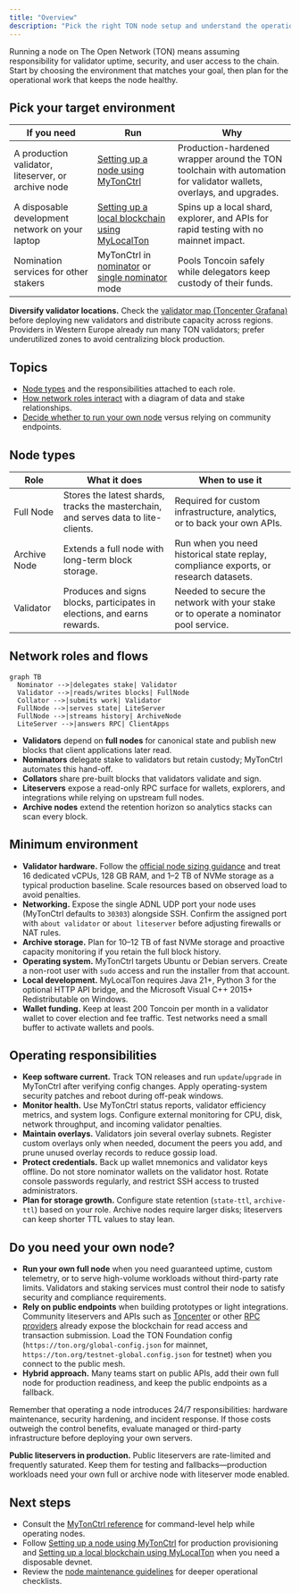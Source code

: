 ```yaml
---
title: "Overview"
description: "Pick the right TON node setup and understand the operational work it requires."
---
```


Running a node on The Open Network (TON) means assuming responsibility for validator uptime, security, and user access to the chain. Start by choosing the environment that matches your goal, then plan for the operational work that keeps the node healthy.

## Pick your target environment

| If you need | Run | Why |
| --- | --- | --- |
| A production validator, liteserver, or archive node | [Setting up a node using MyTonCtrl](./setup-mytonctrl) | Production-hardened wrapper around the TON toolchain with automation for validator wallets, overlays, and upgrades. |
| A disposable development network on your laptop | [Setting up a local blockchain using MyLocalTon](./setup-mylocalton) | Spins up a local shard, explorer, and APIs for rapid testing with no mainnet impact. |
| Nomination services for other stakers | MyTonCtrl in [nominator](./mytonctrl#nominator-pool-mode) or [single nominator](./mytonctrl#single-nominator-mode) mode | Pools Toncoin safely while delegators keep custody of their funds. |

<Tip>**Diversify validator locations.** Check the [validator map (Toncenter Grafana)](https://status.toncenter.com/d/SxowRJ14k/validators-map?orgId=1&refresh=10s) before deploying new validators and distribute capacity across regions. Providers in Western Europe already run many TON validators; prefer underutilized zones to avoid centralizing block production.</Tip>

## Topics

- [Node types](#node-types) and the responsibilities attached to each role.
- [How network roles interact](#network-roles-and-flows) with a diagram of data and stake relationships.
- [Decide whether to run your own node](#do-you-need-your-own-node) versus relying on community endpoints.

## Node types

| Role | What it does | When to use it |
| --- | --- | --- |
| Full Node | Stores the latest shards, tracks the masterchain, and serves data to lite-clients. | Required for custom infrastructure, analytics, or to back your own APIs. |
| Archive Node | Extends a full node with long-term block storage. | Run when you need historical state replay, compliance exports, or research datasets. |
| Validator | Produces and signs blocks, participates in elections, and earns rewards. | Needed to secure the network with your stake or to operate a nominator pool service. |

## Network roles and flows

```mermaid
graph TB
  Nominator -->|delegates stake| Validator
  Validator -->|reads/writes blocks| FullNode
  Collator -->|submits work| Validator
  FullNode -->|serves state| LiteServer
  FullNode -->|streams history| ArchiveNode
  LiteServer -->|answers RPC| ClientApps
```

- **Validators** depend on **full nodes** for canonical state and publish new blocks that client applications later read.
- **Nominators** delegate stake to validators but retain custody; MyTonCtrl automates this hand-off.
- **Collators** share pre-built blocks that validators validate and sign.
- **Liteservers** expose a read-only RPC surface for wallets, explorers, and integrations while relying on upstream full nodes.
- **Archive nodes** extend the retention horizon so analytics stacks can scan every block.

## Minimum environment

- **Validator hardware.** Follow the [official node sizing guidance](https://docs.ton.org/guidelines/nodes-guidelines) and treat 16 dedicated vCPUs, 128 GB RAM, and 1–2 TB of NVMe storage as a typical production baseline. Scale resources based on observed load to avoid penalties.
- **Networking.** Expose the single ADNL UDP port your node uses (MyTonCtrl defaults to `30303`) alongside SSH. Confirm the assigned port with `about validator` or `about liteserver` before adjusting firewalls or NAT rules.
- **Archive storage.** Plan for 10–12 TB of fast NVMe storage and proactive capacity monitoring if you retain the full block history.
- **Operating system.** MyTonCtrl targets Ubuntu or Debian servers. Create a non-root user with `sudo` access and run the installer from that account.
- **Local development.** MyLocalTon requires Java 21+, Python 3 for the optional HTTP API bridge, and the Microsoft Visual C++ 2015+ Redistributable on Windows.
- **Wallet funding.** Keep at least 200 Toncoin per month in a validator wallet to cover election and fee traffic. Test networks need a small buffer to activate wallets and pools.

## Operating responsibilities

- **Keep software current.** Track TON releases and run `update`/`upgrade` in MyTonCtrl after verifying config changes. Apply operating-system security patches and reboot during off-peak windows.
- **Monitor health.** Use MyTonCtrl status reports, validator efficiency metrics, and system logs. Configure external monitoring for CPU, disk, network throughput, and incoming validator penalties.
- **Maintain overlays.** Validators join several overlay subnets. Register custom overlays only when needed, document the peers you add, and prune unused overlay records to reduce gossip load.
- **Protect credentials.** Back up wallet mnemonics and validator keys offline. Do not store nominator wallets on the validator host. Rotate console passwords regularly, and restrict SSH access to trusted administrators.
- **Plan for storage growth.** Configure state retention (`state-ttl`, `archive-ttl`) based on your role. Archive nodes require larger disks; liteservers can keep shorter TTL values to stay lean.

## Do you need your own node?

- **Run your own full node** when you need guaranteed uptime, custom telemetry, or to serve high-volume workloads without third-party rate limits. Validators and staking services must control their node to satisfy security and compliance requirements.
- **Rely on public endpoints** when building prototypes or light integrations. Community liteservers and APIs such as [Toncenter](../rpc/toncenter) or other [RPC providers](../rpc/overview) already expose the blockchain for read access and transaction submission. Load the TON Foundation config (`https://ton.org/global-config.json` for mainnet, `https://ton.org/testnet-global.config.json` for testnet) when you connect to the public mesh.
- **Hybrid approach.** Many teams start on public APIs, add their own full node for production readiness, and keep the public endpoints as a fallback.

Remember that operating a node introduces 24/7 responsibilities: hardware maintenance, security hardening, and incident response. If those costs outweigh the control benefits, evaluate managed or third-party infrastructure before deploying your own servers.

<Warning>**Public liteservers in production.** Public liteservers are rate-limited and frequently saturated. Keep them for testing and fallbacks—production workloads need your own full or archive node with liteserver mode enabled.</Warning>

## Next steps

- Consult the [MyTonCtrl reference](./mytonctrl) for command-level help while operating nodes.
- Follow [Setting up a node using MyTonCtrl](./setup-mytonctrl) for production provisioning and [Setting up a local blockchain using MyLocalTon](./setup-mylocalton) when you need a disposable devnet.
- Review the [node maintenance guidelines](https://docs.ton.org/guidelines/nodes-guidelines) for deeper operational checklists.
